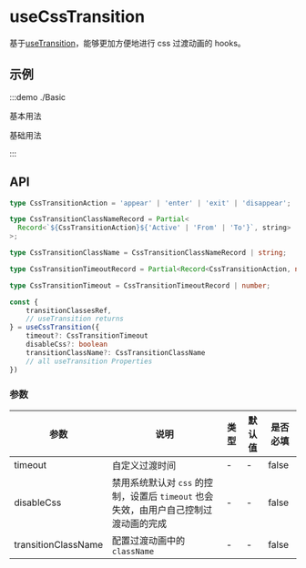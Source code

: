 # useCssTransition

基于[useTransition](/hooks/useTransition)，能够更加方便地进行 css 过渡动画的 hooks。

## 示例

:::demo ./Basic

基本用法

基础用法

:::

## API

```ts
type CssTransitionAction = 'appear' | 'enter' | 'exit' | 'disappear';

type CssTransitionClassNameRecord = Partial<
  Record<`${CssTransitionAction}${'Active' | 'From' | 'To'}`, string>
>;

type CssTransitionClassName = CssTransitionClassNameRecord | string;

type CssTransitionTimeoutRecord = Partial<Record<CssTransitionAction, number>>;

type CssTransitionTimeout = CssTransitionTimeoutRecord | number;

const {
    transitionClassesRef,
    // useTransition returns
} = useCssTransition({
    timeout?: CssTransitionTimeout
    disableCss?: boolean
    transitionClassName?: CssTransitionClassName
    // all useTransition Properties
})
```

### 参数

| 参数 | 说明 | 类型 | 默认值 | 是否必填 |
| --- | --- | --- | --- | --- |
| timeout | 自定义过渡时间 | - | - | false |
| disableCss | 禁用系统默认对 `css` 的控制，设置后 `timeout` 也会失效，由用户自己控制过渡动画的完成 | - | - | false |
| transitionClassName | 配置过渡动画中的 `className` | - | - | false |
